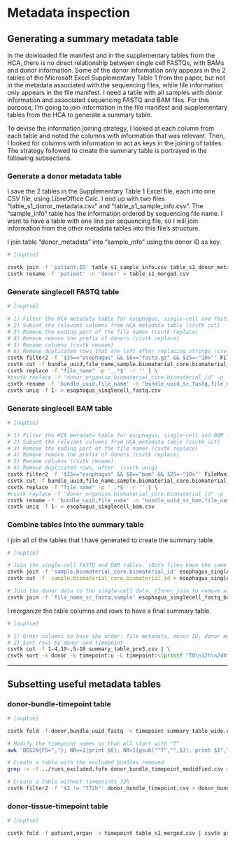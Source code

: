 # Metadata inspection {#sec-metadata-inspection}

## Generating a summary metadata table {#sec-generate-summary-metadata-table}

In the dowloaded file manifest and in the supplementary tables from the HCA, there is no direct relationship between single cell FASTQs, with BAMs and donor information. Some of the donor information only appears in the 2 tables of the Microsoft Excel Supplementary Table 1 from the paper, but not in the metadata associated with the sequencing files, while file information only appears in the file manifest. I need a table with all samples with donor information and associated sequencing FASTQ and BAM files. For this purpose, I'm going to join information in the file manifest and supplementary tables from the HCA to generate a summary table.

To devise the information joining strategy, I looked at each column from each table and noted the columns with information that was relevant. Then, I  looked for columns with information to act as keys in the joining of tables. The strategy followed to create the summary table is portrayed in the following subsections.

### Generate a donor metadata table

I save the 2 tables in the Supplementary Table 1 Excel file, each into one CSV file, using LibreOffice Calc. I end up with two files "table_s1_donor_metadata.csv" and "table_s1_sample_info.csv". The "sample_info" table has the information ordered by sequencing file name. I want to have a table with one line per sequencing file, so I will join information from the other metadata tables into this file's structure.

I join table "donor_metadata" into "sample_info" using the donor ID as key.

```bash
# [nuptse]

csvtk join -f 'patient;ID' table_s1_sample_info.csv table_s1_donor_metadata.csv | \
csvtk rename -f 'patient' -n 'donor' > table_s1_merged.csv
```

### Generate singlecell FASTQ table

```bash
# [nuptse]

# 1) Filter the HCA metadata table for esophagus, single-cell and fastq files (cstk filter2)
# 2) Subset the relevant columns from HCA metadata table (csvtk cut)
# 3) Remove the ending part of the file names (csvtk replace)
# 4) Remove remove the prefix of donors (csvtk replace)
# 5) Rename columns (csvtk rename)
# 6) Remove duplicated rows that are left after replacing strings (csvtk uniq)
csvtk filter2 -f '$35=="esophagus" && $8=="fastq.gz" && $25=~"10x"' FileManifest.csv | \
csvtk cut -f bundle_uuid,file_name,sample.biomaterial_core.biomaterial_id | \
csvtk replace -f "file_name" -p '_.*$' -r '' | \
#csvtk replace -f "donor_organism.biomaterial_core.biomaterial_id" -p '^CBTM-' -r '' | \
csvtk rename -f 'bundle_uuid,file_name' -n 'bundle_uuid_sc_fastq,file_name_sc_fastq' | \
csvtk uniq -f 1- > esophagus_singlecell_fastq.csv
```

### Generate singlecell BAM table

```bash
# [nuptse]

# 1) Filter the HCA metadata table for esophagus, single-cell and BAM files (cstk filter2)
# 2) Subset the relevant columns from HCA metadata table (csvtk cut)
# 3) Remove the ending part of the file names (csvtk replace)
# 4) Remove remove the prefix of donors (csvtk replace)
# 5) Rename columns (csvtk rename)
# 6) Remove duplicated rows, after  (csvtk uniq)
csvtk filter2 -f '$35=="esophagus" && $8=="bam" && $25=~"10x"' FileManifest.csv | \
csvtk cut -f bundle_uuid,file_name,sample.biomaterial_core.biomaterial_id | \
csvtk replace -f "file_name" -p '_.*$' -r '' | \
#csvtk replace -f "donor_organism.biomaterial_core.biomaterial_id" -p '^CBTM-' -r '' | \
csvtk rename -f 'bundle_uuid,file_name' -n 'bundle_uuid_sc_bam,file_name_sc_bam' | \
csvtk uniq -f 1- > esophagus_singlecell_bam.csv
```

### Combine tables into the summary table

I join all of the tables that I have generated to create the summary table.

```bash
# [nuptse]

# Join the single-cell FASTQ and BAM tables. (Both files have the same nº of rows, no left join needed)
csvtk join -f 'sample.biomaterial_core.biomaterial_id' esophagus_singlecell_fastq.csv esophagus_singlecell_bam.csv | \
csvtk cut -f -sample.biomaterial_core.biomaterial_id > esophagus_singlecell_fastq_bam.csv

# Join the donor data to the single-cell data. (Inner join to remove all other data from non esophagus donors from table S1)
csvtk join -f 'file_name_sc_fastq;sample' esophagus_singlecell_fastq_bam.csv table_s1_merged.csv > summary_table.csv
```

I reorganize the table columns and rows to have a final summary table.

```bash
# [nuptse]

# 1) Order columns to have the order: file metadata, donor ID, donor metadata
# 2) Sort rows by donor and timepoint
csvtk cut -f 1-4,19-,5-18 summary_table_pre3.csv | \
csvtk sort -k donor -k timepoint:u -L timepoint:<(printf "T0\n12h\n24h\n72h\n") > summary_table_wide.csv
```

---

## Subsetting useful metadata tables

### donor-bundle-timepoint table {#sec-metadata-donor-bundle-timepoint}

```bash
# [nuptse]

csvtk fold -f donor,bundle_uuid_fastq -v timepoint summary_table_wide.csv > donor_bundle_timepoint_all.csv

# Modify the timepoint names so that all start with "T"
awk 'BEGIN{FS=","}; NR==1{print $0}; NR>1{gsub("^T","",$3); print $1","$2",T"$3}' donor_bundle_timepoint_all.csv > donor_bundle_timepoint_modified.csv

# Create a table with the excluded bundles removed
grep -v -f ../runs_excluded.fofn donor_bundle_timepoint_modidfied.csv > donor_bundle_timepoint.csv

# Create a table without timepoints 72h
csvtk filter2 -f '$3 != "T72h"' donor_bundle_timepoint.csv > donor_bundle_timepoint_mod_without72h.csv
```

### donor-tissue-timepoint table

```bash
# [nuptse]

csvtk fold -f patient,organ -v timepoint table_s1_merged.csv | csvtk pretty | less -S
```
